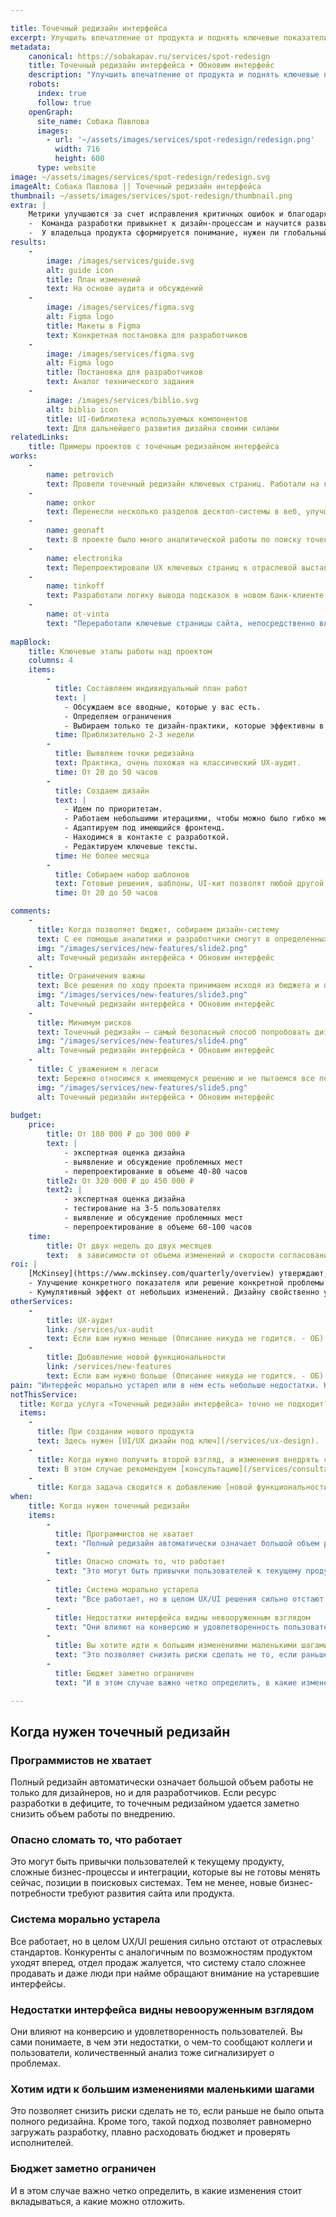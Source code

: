 ```yaml
---

title: Точечный редизайн интерфейса
excerpt: Улучшить впечатление от продукта и поднять ключевые показатели (метрики) с помощью небольших изменений в дизайне. Короткие итерации. Бережно к тому, что уже работает. План на основе опыта + аккуратные правки в нынешний дизайн интерфейса.
metadata:
    canonical: https://sobakapav.ru/services/spot-redesign
    title: Точечный редизайн интерфейса • Обновим интерфейс
    description: "Улучшить впечатление от продукта и поднять ключевые показатели (метрики) с помощью небольших изменений в дизайне. Короткие итерации. Бережно к тому, что уже работает. План на основе опыта + аккуратные правки в нынешний дизайн интерфейса."
    robots:
      index: true
      follow: true
    openGraph:
      site_name: Собака Павлова
      images:
        - url: '~/assets/images/services/spot-redesign/redesign.png'
          width: 716
          height: 600
      type: website
image: ~/assets/images/services/spot-redesign/redesign.svg
imageAlt: Собака Павлова || Точечный редизайн интерфейса
thumbnail: ~/assets/images/services/spot-redesign/thumbnail.png
extra: |
    Метрики улучшаются за счет исправления критичных ошибок и благодаря эффекту от множества небольших изменений
    -  Команда разработки привыкнет к дизайн-процессам и научится развивать продукт своими силами.
    -  У владельца продукта сформируется понимание, нужен ли глобальный редизайн, или достаточно такого точечного рефакторинга. 
results:
    -
        image: /images/services/guide.svg
        alt: guide icon
        title: План изменений
        text: На основе аудита и обсуждений
    -
        image: /images/services/figma.svg
        alt: Figma logo
        title: Макеты в Figma
        text: Конкретная постановка для разработчиков
    -
        image: /images/services/figma.svg
        alt: Figma logo
        title: Постановка для разработчиков
        text: Аналог технического задания
    -
        image: /images/services/biblio.svg
        alt: biblio icon
        title: UI-библиотека используемых компонентов
        text: Для дальнейшего развития дизайна своими силами
relatedLinks:
    title: Примеры проектов с точечным редизайном интерфейса
works:
    -
        name: petrovich
        text: Провели точечный редизайн ключевых страниц. Работали на грани внедрения в команду.
    -
        name: onkor
        text: Перенесли несколько разделов десктоп-системы в веб, улучшив ключевые страницы.
    -
        name: geonaft
        text: В проекте было много аналитической работы по поиску точек сервисного роста для декстоп-приложения.
    -
        name: electronika
        text: Перепроектировали UX ключевых страниц к отраслевой выставке.
    -
        name: tinkoff
        text: Разработали логику вывода подсказок в новом банк-клиенте.
    -
        name: ot-vinta
        text: "Переработали ключевые страницы сайта, непосредственно влияющие на конверсию. Результат: +4 000 000 ₽ за первые 8 месяцев."
    
mapBlock:
    title: Ключевые этапы работы над проектом
    columns: 4
    items:
        -
          title: Составляем индивидуальный план работ
          text: |
            - Обсуждаем все вводные, которые у вас есть.
            - Определяем ограничения
            - Выбираем только те дизайн-практики, которые эффективны в вашем случае.
          time: Приблизительно 2-3 недели
        -
          title: Выявляем точки редизайна
          text: Практика, очень похожая на классический UX-аудит.
          time: От 20 до 50 часов
        -
          title: Создаем дизайн
          text: |
            - Идем по приоритетам.
            - Работаем небольшими итерациями, чтобы можно было гибко менять состав работ и глубину проработки.             
            - Адаптируем под имеющийся фронтенд.
            - Находимся в контакте с разработкой.
            - Редактируем ключевые тексты.
          time: Не более месяца
        -
          title: Собираем набор шаблонов
          text: Готовые решения, шаблоны, UI-кит позволят любой другой команде продолжить развитие и улучшение продукта.
          time: От 20 до 50 часов

comments:
    -
      title: Когда позволяет бюджет, собираем дизайн-систему
      text: С ее помощью аналитики и разработчики смогут в определенных пределах поддерживать и развивать продукт самостоятельно.
      img: "/images/services/new-features/slide2.png"
      alt: Точечный редизайн интерфейса • Обновим интерфейс
    -
      title: Ограничения важны
      text: Все решения по ходу проекта принимаем исходя из бюджета и приоритетов.
      img: "/images/services/new-features/slide3.png"
      alt: Точечный редизайн интерфейса • Обновим интерфейс
    -
      title: Минимум рисков
      text: Точечный редизайн — самый безопасный способ попробовать дизайн, не ставя под угрозу работоспособность системы или продукта.
      img: "/images/services/new-features/slide4.png"
      alt: Точечный редизайн интерфейса • Обновим интерфейс
    -
      title: С уважением к легаси
      text: Бережно относимся к имеющемуся решению и не пытаемся все переделать.
      img: "/images/services/new-features/slide5.png"
      alt: Точечный редизайн интерфейса • Обновим интерфейс
  
budget:
    price:
        title: От 180 000 ₽ до 300 000 ₽
        text: |
            - экспертная оценка дизайна
            - выявление и обсуждение проблемных мест
            - перепроектирование в объеме 40-80 часов
        title2: От 320 000 ₽ до 450 000 ₽
        text2: |
            - экспертная оценка дизайна
            - тестирование на 3-5 пользователях
            - выявление и обсуждение проблемных мест
            - перепроектирование в объеме 60-100 часов
    time:
        title: От двух недель до двух месяцев
        text:  в зависимости от объема изменений и скорости согласования
roi: |
    [McKinsey](https://www.mckinsey.com/quarterly/overview) утверждают, что инвестиции в дизайн в целом позволяют компаниям [добиться существенного эффекта](https://www.mckinsey.com/capabilities/mckinsey-design/our-insights/the-business-value-of-design). Применительно к точечному редизайну мы можем выделить следующее.
    - Улучшение конкретного показателя или решение конкретной проблемы. Например, более выгодно представлять продукт на выставках, повысить конверсию, снизить порог вхождения, ускорить работу оператора и снизить количество ошибок, уменьшить затраты на обучение новых специалистов и т.д.
    - Кумулятивный эффект от небольших изменений. Дизайну свойственно устаревать. Продукт, как любая система, требует внимания, поддержки, исправления ошибок, до которых не было дела раньше. Влияние каждого микроизменения может быть ничтожным, но такие изменения в сумме дают качественные рост или как минимум позволяют поддерживать систему в рамках отраслевых стандартов.
otherServices:
    - 
        title: UX-аудит
        link: /services/ux-audit
        text: Если вам нужно меньше (Описание никуда не годится. - ОБ)
    - 
        title: Добавление новой функциональности
        link: /services/new-features
        text: Если вам нужно больше (Описание никуда не годится. - ОБ)
pain: "Интерфейс морально устарел или в нем есть небольше недостатки. Но полностью переделать его нельзя: страшно сломать существующие процессы, не хватает программистов, слишком дорого и т.п."
notThisService:
  title: Когда услуга «Точечный редизайн интерфейса» точно не подходит?
  items:
    -
      title: При создании нового продукта
      text: Здесь нужен [UI/UX дизайн под ключ](/services/ux-design).
    -
      title: Когда нужно получить второй взгляд, а изменения внедрять самостоятельно или позднее
      text: В этом случае рекомендуем [консультацию](/services/consultation) или [аудит](/services/ux-audit).
    -
      title: Когда задача сводится к добавлению [новой функциональности](/services/new-features).
when:
    title: Когда нужен точечный редизайн
    items:
        -
          title: Программистов не хватает
          text: "Полный редизайн автоматически означает большой объем работы не только для дизайнеров, но и для разработчиков. Если ресурс разработки в дефиците, то точечным редизайном удается заметно снизить объем работы по внедрению."
        -
          title: Опасно сломать то, что работает
          text: "Это могут быть привычки пользователей к текущему продукту, сложные бизнес-процессы и интеграции, которые вы не готовы менять сейчас, позиции в поисковых системах. Тем не менее, новые бизнес-потребности требуют развития сайта или продукта."
        -
          title: Система морально устарела
          text: "Все работает, но в целом UX/UI решения сильно отстают от отраслевых стандартов. Конкуренты с аналогичным по возможностям продуктом уходят вперед, отдел продаж жалуется, что систему стало сложнее продавать и даже люди при найме обращают внимание на устаревшие интерфейсы."
        -
          title: Недостатки интерфейса видны невооруженным взглядом
          text: "Они влияют на конверсию и удовлетворенность пользователей. Вы сами понимаете, в чем эти недостатки, о чем-то сообщают коллеги и пользователи, количественный анализ тоже сигнализирует о проблемах."
        -
          title: Вы хотите идти к большим изменениями маленькими шагами
          text: "Это позволяет снизить риски сделать не то, если раньше не было опыта полного редизайна. Кроме того, такой подход позволяет равномерно загружать разработку, плавно расходовать бюджет и проверять исполнителей."
        -
          title: Бюджет заметно ограничен
          text: "И в этом случае важно четко определить, в какие изменения стоит вкладываться, а какие можно отложить."

---
```


## Когда нужен точечный редизайн

### Программистов не хватает

Полный редизайн автоматически означает большой объем работы не только для дизайнеров, но и для разработчиков. Если ресурс разработки в дефиците, то точечным редизайном удается заметно снизить объем работы по внедрению.

### Опасно сломать то, что работает

Это могут быть привычки пользователей к текущему продукту, сложные бизнес-процессы и интеграции, которые вы не готовы менять сейчас, позиции в поисковых системах. Тем не менее, новые бизнес-потребности требуют развития сайта или продукта.

### Система морально устарела

Все работает, но в целом UX/UI решения сильно отстают от отраслевых стандартов. Конкуренты с аналогичным по возможностям продуктом уходят вперед, отдел продаж жалуется, что систему стало сложнее продавать и даже люди при найме обращают внимание на устаревшие интерфейсы. 

### Недостатки интерфейса видны невооруженным взглядом

Они влияют на конверсию и удовлетворенность пользователей. Вы сами понимаете, в чем эти недостатки, о чем-то сообщают коллеги и пользователи, количественный анализ тоже сигнализирует о проблемах.

### Хотим идти к большим изменениями маленькими шагами

Это позволяет снизить риски сделать не то, если раньше не было опыта полного редизайна. Кроме того, такой подход позволяет равномерно загружать разработку, плавно расходовать бюджет и проверять исполнителей. 

### Бюджет заметно ограничен

И в этом случае важно четко определить, в какие изменения стоит вкладываться, а какие можно отложить.
